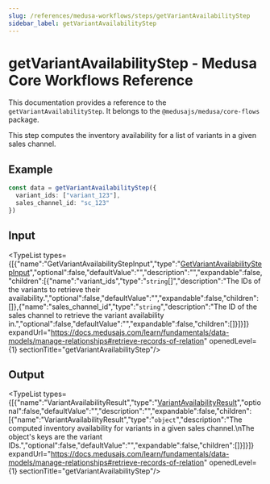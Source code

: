 ```yaml
---
slug: /references/medusa-workflows/steps/getVariantAvailabilityStep
sidebar_label: getVariantAvailabilityStep
---
```



# getVariantAvailabilityStep - Medusa Core Workflows Reference

This documentation provides a reference to the `getVariantAvailabilityStep`. It belongs to the `@medusajs/medusa/core-flows` package.

This step computes the inventory availability for a list of variants in a given sales channel.

## Example

```ts
const data = getVariantAvailabilityStep({
  variant_ids: ["variant_123"],
  sales_channel_id: "sc_123"
})
```

## Input

<TypeList types={[{"name":"GetVariantAvailabilityStepInput","type":"[GetVariantAvailabilityStepInput](../../../../types/core_flows.GetVariantAvailabilityStepInput/page.mdx)","optional":false,"defaultValue":"","description":"","expandable":false,"children":[{"name":"variant_ids","type":"`string`[]","description":"The IDs of the variants to retrieve their availability.","optional":false,"defaultValue":"","expandable":false,"children":[]},{"name":"sales_channel_id","type":"`string`","description":"The ID of the sales channel to retrieve the variant availability in.","optional":false,"defaultValue":"","expandable":false,"children":[]}]}]} expandUrl="https://docs.medusajs.com/learn/fundamentals/data-models/manage-relationships#retrieve-records-of-relation" openedLevel={1} sectionTitle="getVariantAvailabilityStep"/>

## Output

<TypeList types={[{"name":"VariantAvailabilityResult","type":"[VariantAvailabilityResult](../../../../../utils/ProductUtils/types/utils.ProductUtils.VariantAvailabilityResult/page.mdx)","optional":false,"defaultValue":"","description":"","expandable":false,"children":[{"name":"VariantAvailabilityResult","type":"`object`","description":"The computed inventory availability for variants in a given sales channel.\nThe object's keys are the variant IDs.","optional":false,"defaultValue":"","expandable":false,"children":[]}]}]} expandUrl="https://docs.medusajs.com/learn/fundamentals/data-models/manage-relationships#retrieve-records-of-relation" openedLevel={1} sectionTitle="getVariantAvailabilityStep"/>
